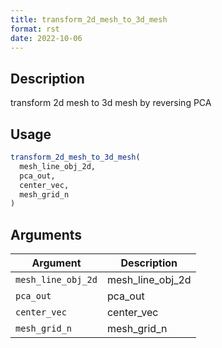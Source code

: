 ```yaml
--- 
title: transform_2d_mesh_to_3d_mesh 
format: rst 
date: 2022-10-06 
--- 
```


## Description

transform 2d mesh to 3d mesh by reversing PCA


## Usage

```r
transform_2d_mesh_to_3d_mesh(
  mesh_line_obj_2d,
  pca_out,
  center_vec,
  mesh_grid_n
)
```


## Arguments

Argument      |Description
------------- |----------------
`mesh_line_obj_2d`     |     mesh_line_obj_2d
`pca_out`     |     pca_out
`center_vec`     |     center_vec
`mesh_grid_n`     |     mesh_grid_n


